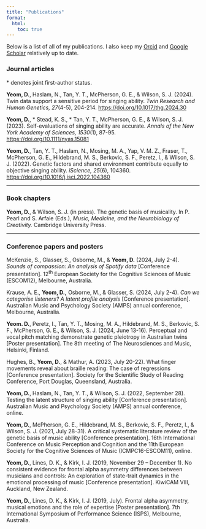 ```yaml
---
title: "Publications"
format:
  html:
    toc: true
---
```


Below is a list of all of my publications. I also keep my [Orcid](https://orcid.org/0000-0002-1281-6299) and [Google Scholar](https://scholar.google.com.au/citations?user=zvYEfOwAAAAJ&hl=en) relatively up to date.

### **Journal articles**

\* denotes joint first-author status.

**Yeom, D.**, Haslam, N., Tan, Y. T., McPherson, G. E., & Wilson, S. J. (2024). Twin data support a sensitive period for singing ability. *Twin Research and Human Genetics, 27*(4-5), 204-214. [https://doi.org/10.1017/thg.2024.30](#0)

**Yeom, D.**, \* Stead, K. S., \* Tan, Y. T., McPherson, G. E., & Wilson, S. J. (2023). Self-evaluations of singing ability are accurate. *Annals of the New York Academy of Sciences, 1530*(1), 87-95. <https://doi.org/10.1111/nyas.15081>

**Yeom, D.**, Tan, Y. T., Haslam, N., Mosing, M. A., Yap, V. M. Z., Fraser, T., McPherson, G. E., Hildebrand, M. S., Berkovic, S. F., Peretz, I., & Wilson, S. J. (2022). Genetic factors and shared environment contribute equally to objective singing ability. *iScience, 25*(6), 104360. <https://doi.org/10.1016/j.isci.2022.104360>

------------------------------------------------------------------------

### **Book chapters** 

**Yeom, D.**, & Wilson, S. J. (in press). The genetic basis of musicality. In P. Pearl and S. Arfaie (Eds.), *Music, Medicine, and the Neurobiology of Creativity.* Cambridge University Press.

------------------------------------------------------------------------

### **Conference papers and posters**

McKenzie, S., Glasser, S., Osborne, M., & **Yeom, D.** (2024, July 2-4). *Sounds of compassion: An analysis of Spotify data* \[Conference presentation\]. 12^th^ European Society for the Cognitive Sciences of Music (ESCOM12), Melbourne, Australia.

Krause, A. E., **Yeom, D.,** Osborne, M., & Glasser, S. (2024, July 2-4). *Can we categorise listeners? A latent profile analysis* \[Conference presentation\]. Australian Music and Psychology Society (AMPS) annual conference, Melbourne, Australia.

**Yeom. D.**, Peretz, I., Tan, Y. T., Mosing, M. A., Hildebrand, M. S., Berkovic, S. F., McPherson, G. E., & Wilson, S. J. (2024, June 13-16). Perceptual and vocal pitch matching demonstrate genetic pleiotropy in Australian twins \[Poster presentation\]. The 8th meeting of The Neurosciences and Music, Helsinki, Finland.

Hughes, B., **Yeom, D.**, & Mathur, A. (2023, July 20-22). What finger movements reveal about braille reading: The case of regressions \[Conference presentation\]. Society for the Scientific Study of Reading Conference, Port Douglas, Queensland, Australia.

**Yeom, D.**, Haslam, N., Tan, Y. T., & Wilson, S. J. (2022, September 28). Testing the latent structure of singing ability \[Conference presentation\]. Australian Music and Psychology Society (AMPS) annual conference, online.

**Yeom, D.**, McPherson, G. E., Hildebrand, M. S., Berkovic, S. F., Peretz, I., & Wilson, S. J. (2021, July 28-31). A critical systematic literature review of the genetic basis of music ability \[Conference presentation\]. 16th International Conference on Music Perception and Cognition and the 11th European Society for the Cognitive Sciences of Music (ICMPC16-ESCOM11), online.

**Yeom, D.**, Lines, D. K., & Kirk, I. J. (2019, November 29 -- December 1). No consistent evidence for frontal alpha asymmetry differences between musicians and controls: An exploration of state-trait dynamics in the emotional processing of music \[Conference presentation\]. KiwiCAM VIII, Auckland, New Zealand.

**Yeom, D.**, Lines, D. K., & Kirk, I. J. (2019, July). Frontal alpha asymmetry, musical emotions and the role of expertise \[Poster presentation\]. 7th International Symposium of Performance Science (ISPS), Melbourne, Australia.
